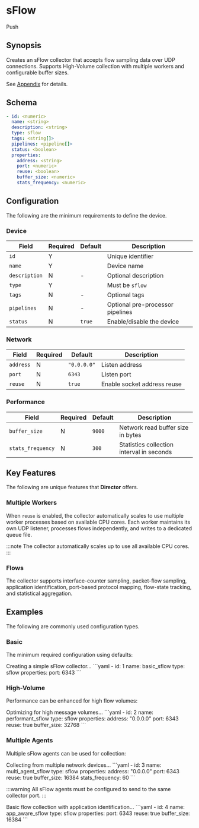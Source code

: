 
# sFlow

<span className="theme-doc-version-badge badge badge--secondary">Push</span>

## Synopsis

Creates an sFlow collector that accepts flow sampling data over UDP connections. Supports High-Volume collection with multiple workers and configurable buffer sizes.

See [Appendix](/appendix.mdx#sflow) for details.

## Schema

```yaml
- id: <numeric>
  name: <string>
  description: <string>
  type: sflow
  tags: <string[]>
  pipelines: <pipeline[]>
  status: <boolean>
  properties:
    address: <string>
    port: <numeric>
    reuse: <boolean>
    buffer_size: <numeric>
    stats_frequency: <numeric>
```

## Configuration

The following are the minimum requirements to define the device.

### Device

|Field|Required|Default|Description|
|---|---|---|---|
|`id`|Y||Unique identifier|
|`name`|Y||Device name|
|`description`|N|-|Optional description|
|`type`|Y||Must be `sflow`|
|`tags`|N|-|Optional tags|
|`pipelines`|N|-|Optional pre-processor pipelines|
|`status`|N|`true`|Enable/disable the device|

### Network

|Field|Required|Default|Description|
|---|---|---|---|
|`address`|N|`"0.0.0.0"`|Listen address|
|`port`|N|`6343`|Listen port|
|`reuse`|N|`true`|Enable socket address reuse|

### Performance

|Field|Required|Default|Description|
|---|---|---|---|
|`buffer_size`|N|`9000`|Network read buffer size in bytes|
|`stats_frequency`|N|`300`|Statistics collection interval in seconds|

## Key Features

The following are unique features that **Director** offers.

### Multiple Workers

When `reuse` is enabled, the collector automatically scales to use multiple worker processes based on available CPU cores. Each worker maintains its own UDP listener, processes flows independently, and writes to a dedicated queue file.

:::note
The collector automatically scales up to use all available CPU cores.
:::

### Flows

The collector supports interface-counter sampling, packet-flow sampling, application identification, port-based protocol mapping, flow-state tracking, and statistical aggregation.

## Examples

The following are commonly used configuration types.

### Basic

The minimum required configuration using defaults:

<ExampleGrid>
  <CommentCol>
    Creating a simple sFlow collector...
  </CommentCol>
  <CodeCol>
    ```yaml
    - id: 1
      name: basic_sflow
      type: sflow
      properties:
        port: 6343
    ```
  </CodeCol>
</ExampleGrid>

### High-Volume

Performance can be enhanced for high flow volumes:

<ExampleGrid>
  <CommentCol>
    Optimizing for high message volumes...
  </CommentCol>
  <CodeCol>
    ```yaml
    - id: 2
      name: performant_sflow
      type: sflow
      properties:
        address: "0.0.0.0"
        port: 6343
        reuse: true
        buffer_size: 32768
    ```
  </CodeCol>
</ExampleGrid>

### Multiple Agents

Multiple sFlow agents can be used for collection:

<ExampleGrid>
  <CommentCol>
    Collecting from multiple network devices...
  </CommentCol>
  <CodeCol>
    ```yaml
    - id: 3
      name: multi_agent_sflow
      type: sflow
      properties:
        address: "0.0.0.0"
        port: 6343
        reuse: true
        buffer_size: 16384
        stats_frequency: 60
    ```
  </CodeCol>
</ExampleGrid>

:::warning
All sFlow agents must be configured to send to the same collector port.
:::

<AppProtocols />

<ExampleGrid>
  <CommentCol>
    Basic flow collection with application identification...
  </CommentCol>
  <CodeCol>
    ```yaml
    - id: 4
      name: app_aware_sflow
      type: sflow
      properties:
        port: 6343
        reuse: true
        buffer_size: 16384
    ```
  </CodeCol>
</ExampleGrid>
